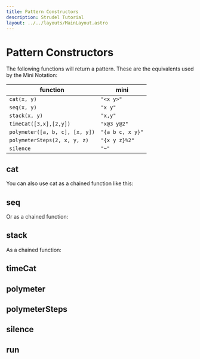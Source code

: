 ```yaml
---
title: Pattern Constructors
description: Strudel Tutorial
layout: ../../layouts/MainLayout.astro
---
```



# Pattern Constructors

The following functions will return a pattern.
These are the equivalents used by the Mini Notation:

| function                       | mini             |
| ------------------------------ | ---------------- |
| `cat(x, y)`                    | `"<x y>"`        |
| `seq(x, y)`                    | `"x y"`          |
| `stack(x, y)`                  | `"x,y"`          |
| `timeCat([3,x],[2,y])`         | `"x@3 y@2"`      |
| `polymeter([a, b, c], [x, y])` | `"{a b c, x y}"` |
| `polymeterSteps(2, x, y, z)`   | `"{x y z}%2"`    |
| `silence`                      | `"~"`            |

## cat

<JsDoc client:idle name="cat" h={0} />

You can also use cat as a chained function like this:

<JsDoc client:idle name="Pattern.cat" h={0} hideDescription />

## seq

<JsDoc client:idle name="seq" h={0} />

Or as a chained function:

<JsDoc client:idle name="Pattern.seq" h={0} hideDescription />

## stack

<JsDoc client:idle name="stack" h={0} />

As a chained function:

<JsDoc client:idle name="Pattern.stack" h={0} hideDescription />

## timeCat

<JsDoc client:idle name="timeCat" h={0} />

## polymeter

<JsDoc client:idle name="polymeter" h={0} />

## polymeterSteps

<JsDoc client:idle name="polymeterSteps" h={0} />

## silence

<JsDoc client:idle name="silence" h={0} />

## run

<JsDoc client:idle name="run" h={0} punchcard />
